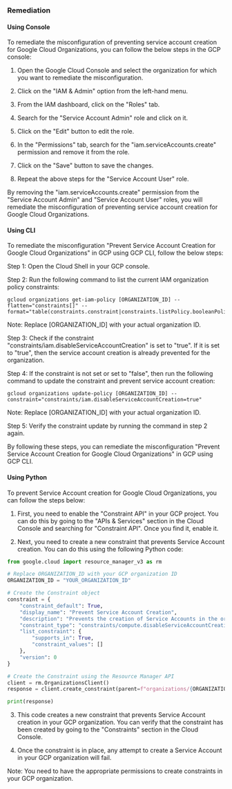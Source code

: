 ### Remediation

#### Using Console

To remediate the misconfiguration of preventing service account creation for Google Cloud Organizations, you can follow the below steps in the GCP console:

1. Open the Google Cloud Console and select the organization for which you want to remediate the misconfiguration.

2. Click on the "IAM & Admin" option from the left-hand menu.

3. From the IAM dashboard, click on the "Roles" tab.

4. Search for the "Service Account Admin" role and click on it.

5. Click on the "Edit" button to edit the role.

6. In the "Permissions" tab, search for the "iam.serviceAccounts.create" permission and remove it from the role.

7. Click on the "Save" button to save the changes.

8. Repeat the above steps for the "Service Account User" role.

By removing the "iam.serviceAccounts.create" permission from the "Service Account Admin" and "Service Account User" roles, you will remediate the misconfiguration of preventing service account creation for Google Cloud Organizations.

#### Using CLI

To remediate the misconfiguration "Prevent Service Account Creation for Google Cloud Organizations" in GCP using GCP CLI, follow the below steps:

Step 1: Open the Cloud Shell in your GCP console.

Step 2: Run the following command to list the current IAM organization policy constraints:

```
gcloud organizations get-iam-policy [ORGANIZATION_ID] --flatten="constraints[]" --format="table(constraints.constraint|constraints.listPolicy.booleanPolicy.enforced)"
```

Note: Replace [ORGANIZATION_ID] with your actual organization ID.

Step 3: Check if the constraint "constraints/iam.disableServiceAccountCreation" is set to "true". If it is set to "true", then the service account creation is already prevented for the organization.

Step 4: If the constraint is not set or set to "false", then run the following command to update the constraint and prevent service account creation:

```
gcloud organizations update-policy [ORGANIZATION_ID] --constraint="constraints/iam.disableServiceAccountCreation=true"
```

Note: Replace [ORGANIZATION_ID] with your actual organization ID.

Step 5: Verify the constraint update by running the command in step 2 again.

By following these steps, you can remediate the misconfiguration "Prevent Service Account Creation for Google Cloud Organizations" in GCP using GCP CLI.

#### Using Python

To prevent Service Account creation for Google Cloud Organizations, you can follow the steps below:

1. First, you need to enable the "Constraint API" in your GCP project. You can do this by going to the "APIs & Services" section in the Cloud Console and searching for "Constraint API". Once you find it, enable it.

2. Next, you need to create a new constraint that prevents Service Account creation. You can do this using the following Python code:

```python
from google.cloud import resource_manager_v3 as rm

# Replace ORGANIZATION_ID with your GCP organization ID
ORGANIZATION_ID = "YOUR_ORGANIZATION_ID"

# Create the Constraint object
constraint = {
    "constraint_default": True,
    "display_name": "Prevent Service Account Creation",
    "description": "Prevents the creation of Service Accounts in the organization",
    "constraint_type": "constraints/compute.disableServiceAccountCreation",
    "list_constraint": {
        "supports_in": True,
        "constraint_values": []
    },
    "version": 0
}

# Create the Constraint using the Resource Manager API
client = rm.OrganizationsClient()
response = client.create_constraint(parent=f"organizations/{ORGANIZATION_ID}", constraint=constraint)

print(response)
```

3. This code creates a new constraint that prevents Service Account creation in your GCP organization. You can verify that the constraint has been created by going to the "Constraints" section in the Cloud Console.

4. Once the constraint is in place, any attempt to create a Service Account in your GCP organization will fail.

Note: You need to have the appropriate permissions to create constraints in your GCP organization.

